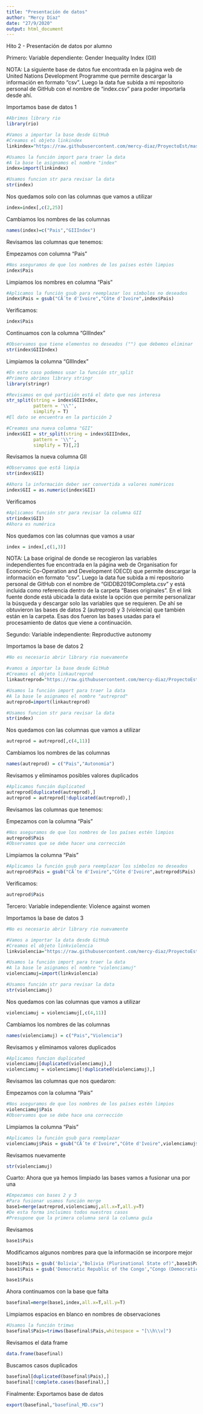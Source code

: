 ---
title: "Presentación de datos"
author: "Mercy Díaz"
date: "27/9/2020"
output: html_document
---

Hito 2 - Presentación de datos por alumno


Primero:
Variable dependiente: Gender Inequality Index (GII)

NOTA: La siguiente base de datos fue encontrada en la página web de United Nations Development Programme que permite descargar la información en formato "csv". Luego la data fue subida a mi repositorio personal de GitHub con el nombre de "index.csv" para poder importarla desde ahí.

Importamos base de datos 1
```{r}
#Abrimos library rio
library(rio)

#Vamos a importar la base desde GitHub
#Creamos el objeto linkindex
linkindex="https://raw.githubusercontent.com/mercy-diaz/ProyectoEst/master/Bases%20originales/index.csv"

#Usamos la función import para traer la data
#A la base le asignamos el nombre "index"
index=import(linkindex)

#Usamos funcion str para revisar la data
str(index)
```

Nos quedamos solo con las columnas que vamos a utilizar
```{r}
index=index[,c(2,25)]
```

Cambiamos los nombres de las columnas
```{r}
names(index)=c("Pais","GIIIndex")
```

Revisamos las columnas que tenemos:

Empezamos con columna "Pais"
```{r}
#Nos aseguramos de que los nombres de los países estén limpios
index$Pais
```

Limpiamos los nombres en columna "Pais"
```{r}
#Aplicamos la función gsub para reemplazar los símbolos no deseados
index$Pais = gsub("CÃ´te d'Ivoire","Côte d'Ivoire",index$Pais)
```

Verificamos:
```{r}
index$Pais
```

Continuamos con la columna "GIIIndex"
```{r}
#Observamos que tiene elementos no deseados ("") que debemos eliminar
str(index$GIIIndex)
```

Limpiamos la columna "GIIIndex"
```{r}
#En este caso podemos usar la función str_split
#Primero abrimos library stringr
library(stringr)

#Revisamos en qué partición está el dato que nos interesa
str_split(string = index$GIIIndex,
          pattern = '\\"',
          simplify = T)
#El dato se encuentra en la partición 2

#Creamos una nueva columna "GII"
index$GII = str_split(string = index$GIIIndex,
          pattern = '\\"',
          simplify = T)[,2]
```

Revisamos la nueva columna GII
```{r}
#Observamos que está limpia
str(index$GII)

#Ahora la información deber ser convertida a valores numéricos
index$GII = as.numeric(index$GII)
```

Verificamos
```{r}
#Aplicamos función str para revisar la columna GII
str(index$GII)
#Ahora es numérica
```

Nos quedamos con las columnas que vamos a usar
```{r}
index = index[,c(1,3)]
```


NOTA: La base original de donde se recogieron las variables independientes fue encontrada en la página web de Organisation for Economic Co-Operation and Development (OECD) que permite descargar la información en formato "csv". Luego la data fue subida a mi repositorio personal de GitHub con el nombre de "GIDDB2019Completa.csv" y está incluida como referencia dentro de la carpeta "Bases originales". En el link fuente donde está ubicada la data existe la opción que permite personalizar la búsqueda y descargar solo las variables que se requieren. De ahí se obtuvieron las bases de datos 2 (autreprod) y 3 (violencia) que también están en la carpeta. Esas dos fueron las bases usadas para el procesamiento de datos que viene a continuación. 


Segundo:
Variable independiente: Reproductive autonomy

Importamos la base de datos 2
```{r}
#No es necesario abrir library rio nuevamente

#vamos a importar la base desde GitHub
#Creamos el objeto linkautreprod
linkautreprod="https://raw.githubusercontent.com/mercy-diaz/ProyectoEst/master/Bases%20originales/autreprod.csv"

#Usamos la función import para traer la data
#A la base le asignamos el nombre "autreprod"
autreprod=import(linkautreprod)

#Usamos funcion str para revisar la data
str(index)
```

Nos quedamos con las columnas que vamos a utilizar
```{r}
autreprod = autreprod[,c(4,11)]
```

Cambiamos los nombres de las columnas
```{r}
names(autreprod) = c("Pais","Autonomia")
```

Revisamos y eliminamos posibles valores duplicados
```{r}
#Aplicamos función duplicated
autreprod[duplicated(autreprod),]
autreprod = autreprod[!duplicated(autreprod),]
```

Revisamos las columnas que tenemos:

Empezamos con la columna "Pais"
```{r}
#Nos aseguramos de que los nombres de los países estén limpios
autreprod$Pais
#Observamos que se debe hacer una corrección
```

Limpiamos la columna "Pais"
```{r}
#Aplicamos la función gsub para reemplazar los símbolos no deseados
autreprod$Pais = gsub("CÃ´te d'Ivoire","Côte d'Ivoire",autreprod$Pais)
```

Verificamos:
```{r}
autreprod$Pais
```


Tercero:
Variable independiente: Violence against women

Importamos la base de datos 3
```{r}
#No es necesario abrir library rio nuevamente

#Vamos a importar la data desde GitHub
#Creamos el objeto linkviolencia
linkviolencia="https://raw.githubusercontent.com/mercy-diaz/ProyectoEst/master/Bases%20originales/violencia.csv"

#Usamos la función import para traer la data
#A la base le asignamos el nombre "violenciamuj"
violenciamuj=import(linkviolencia)

#Usamos función str para revisar la data
str(violenciamuj)
```

Nos quedamos con las columnas que vamos a utilizar
```{r}
violenciamuj = violenciamuj[,c(4,11)]
```

Cambiamos los nombres de las columnas
```{r}
names(violenciamuj) = c("Pais","Violencia")
```

Revisamos y eliminamos valores duplicados
```{r}
#Aplicamos funcion duplicated
violenciamuj[duplicated(violenciamuj),]
violenciamuj = violenciamuj[!duplicated(violenciamuj),]
```

Revisamos las columnas que nos quedaron:

Empezamos con la columna "Pais"
```{r}
#Nos aseguramos de que los nombres de los países estén limpios
violenciamuj$Pais
#Observamos que se debe hace una corrección
```

Limpiamos la columna "Pais"
```{r}
#Aplicamos la función gsub para reemplazar
violenciamuj$Pais = gsub("CÃ´te d'Ivoire","Côte d'Ivoire",violenciamuj$Pais)
```

Revisamos nuevamente
```{r}
str(violenciamuj)
```

Cuarto:
Ahora que ya hemos limpiado las bases vamos a fusionar una por una
```{r}
#Empezamos con bases 2 y 3
#Para fusionar usamos función merge
base1=merge(autreprod,violenciamuj,all.x=T,all.y=T)
#De esta forma incluimos todos nuestros casos
#Presupone que la primera columna será la columna guía
```

Revisamos
```{r}
base1$Pais
```

Modificamos algunos nombres para que la información se incorpore mejor
```{r}
base1$Pais = gsub('Bolivia',"Bolivia (Plurinational State of)",base1$Pais)
base1$Pais = gsub('Democratic Republic of the Congo',"Congo (Democratic Republic of the)",base1$Pais)
```

```{r}
base1$Pais
```


Ahora continuamos con la base que falta
```{r}
basefinal=merge(base1,index,all.x=T,all.y=T)
```

Limpiamos espacios en blanco en nombres de observaciones
```{r}
#Usamos la función trimws
basefinal$Pais=trimws(basefinal$Pais,whitespace = "[\\h\\v]")
```

Revisamos el data frame
```{r}
data.frame(basefinal)
```

Buscamos casos duplicados
```{r}
basefinal[duplicated(basefinal$Pais),]
basefinal[!complete.cases(basefinal),]
```

Finalmente:
Exportamos base de datos
```{r}
export(basefinal,"basefinal_MD.csv")
```





















